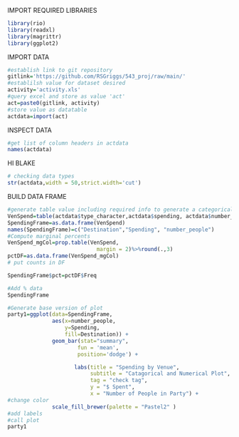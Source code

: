 IMPORT REQUIRED LIBRARIES
```r
library(rio)
library(readxl)
library(magrittr)
library(ggplot2)
```

IMPORT DATA
```r
#establish link to git repository
gitlink='https://github.com/RSGriggs/543_proj/raw/main/'
#establilsh value for dataset desired
activity='activity.xls'
#query excel and store as value 'act'
act=paste0(gitlink, activity)
#store value as datatable
actdata=import(act)
```
INSPECT DATA
```r
#get list of column headers in actdata
names(actdata)
```

HI BLAKE
```r
# checking data types
str(actdata,width = 50,strict.width='cut')
```
BUILD DATA FRAME
```R
#generate table value including required info to generate a categorical bivariable plot destination by party size
VenSpend=table(actdata$type_character,actdata$spending, actdata$number_people)
SpendingFrame=as.data.frame(VenSpend)
names(SpendingFrame)=c("Destination","Spending", "number_people")
#Compute marginal percents
VenSpend_mgCol=prop.table(VenSpend,
                            margin = 2)%>%round(.,3)
pctDF=as.data.frame(VenSpend_mgCol)
# put counts in DF

SpendingFrame$pct=pctDF$Freq

#Add % data
SpendingFrame
```

```R
#Generate base version of plot
party1=ggplot(data=SpendingFrame,
              aes(x=number_people,
                  y=Spending,
                  fill=Destination)) +
              geom_bar(stat="summary",
                      fun = 'mean',
                      position='dodge') +

                     labs(title = "Spending by Venue",
                          subtitle = "Catagorical and Numerical Plot",
                          tag = "check tag",
                          y = "$ Spent",
                          x = "Number of People in Party") +
#change color
              scale_fill_brewer(palette = "Pastel2" )
#add labels
#call plot
party1
```
